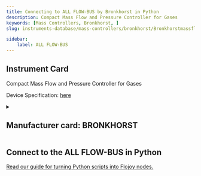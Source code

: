 ```yaml
---
title: Connecting to ALL FLOW-BUS by Bronkhorst in Python
description: Compact Mass Flow and Pressure Controller for Gases
keywords: [Mass Controllers, Bronkhorst, ] 
slug: instruments-database/mass-controllers/bronkhorst/Bronkhorstmassflowctrl 

sidebar:
    label: ALL FLOW-BUS 
---
```



## Instrument Card

Compact Mass Flow and Pressure Controller for Gases



Device Specification: [here](https://www.bronkhorst.com/int/products/gas-flow/flexi-flow/ff-c1x/?pdf=true)

<details style={{ marginTop: "15px"}}>
<summary><h2 style={{display:'inline'}}>Manufacturer card: BRONKHORST</h2></summary>

![BRONKHORST](https://res.cloudinary.com/dhopxs1y3/image/upload/v1692806111/Instruments/Vendor%20Logos/Bronkhorst.png)

Bronkhorst offers a wide product portfolio of gas and liquid flow meters for low flow rates

- Headquarters: Netherland
- Yearly Revenue (millions, USD): 114
- Vendor Website: [here](https://www.bronkhorst.com/int/)

</details>


<FeaturedInstrumentVideo category="MASS_CONTROLLERS" />

## Connect to the ALL FLOW-BUS in Python

[Read our guide for turning Python scripts into Flojoy nodes.](https://docs.flojoy.ai/contribution/blocks/custom-flojoy-block/)



<Tabs>
<TabItem value="Flojoy" label="Flojoy" className="flojoy-instrument-tabs">

<SectionsCard category="MASS_CONTROLLERS" manufacturer="Bronkhorst"></SectionsCard>

</TabItem>
</Tabs>